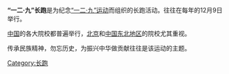 {{Expand |time=2008-01-09T12:30:28+00:00 }}<!-- 本调用由 {{subst:Expand/auto}} 自动产生。 -->
'''“一二·九”长跑'''是为纪念[[一二·九运动|“一二·九”运动]]而组织的长跑活动。往往在每年的12月9日举行。

[[中国|中国]]的各大院校都普遍举行，[[北京|北京]]和[[中国东北地区|中国东北地区]]的院校尤其重视。

传承民族精神，勿忘历史，为振兴中华做贡献往往是该运动的主题。

{{體育小作品}}

[[Category:长跑|Category:长跑]]